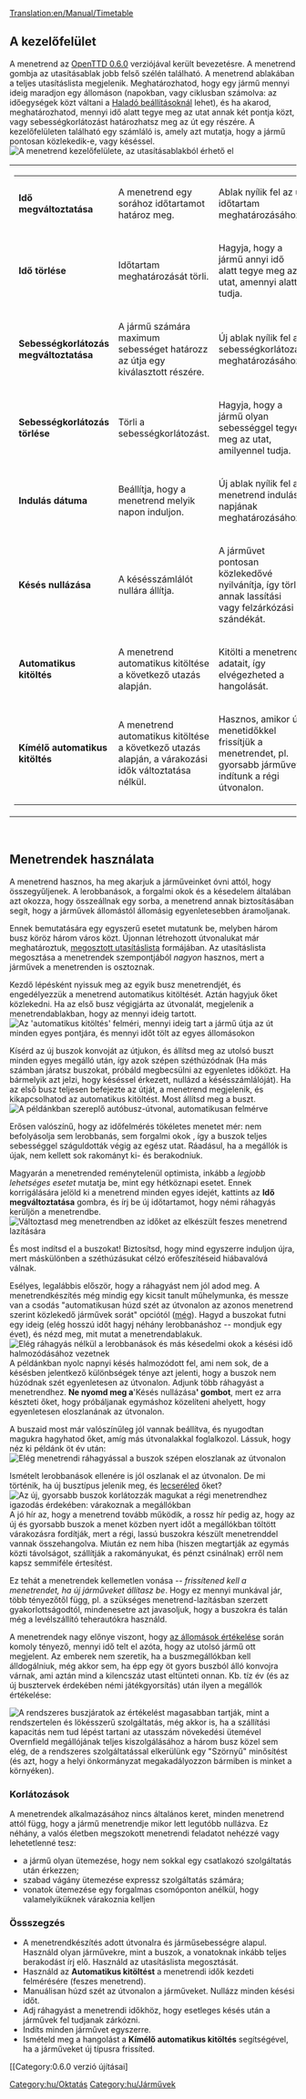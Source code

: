 [[Translation:en/Manual/Timetable]]

== A kezelőfelület ==
A menetrend az [[hu/OpenTTD 0.6.0|OpenTTD 0.6.0]] verziójával került bevezetésre. A menetrend gombja az utasításablak jobb felső szélén található. A menetrend ablakában a teljes utasításlista megjelenik. Meghatározhatod, hogy egy jármű mennyi ideig maradjon egy állomáson (napokban, vagy ciklusban számolva: az időegységek közt váltani a [[hu/Haladó beállítások/Megjelenítés#Menetrendi idő-alapegység tick a nap helyett|Haladó beállításoknál]] lehet), és ha akarod, meghatározhatod, mennyi idő alatt tegye meg az utat annak két pontja közt, vagy sebességkorlátozást határozhatsz meg az út egy részére. A kezelőfelületen található egy számláló is, amely azt mutatja, hogy a jármű pontosan közlekedik-e, vagy késéssel.
[[File:en/Orders-timetable.png|center|frame|A menetrend kezelőfelülete, az utasításablakból érhető el]]

{| {{en/Wikitable}}
|
{| rules=rows border=1 
| '''Idő megváltoztatása'''
|A menetrend egy sorához időtartamot határoz meg.
|Ablak nyílik fel az új időtartam meghatározásához.
|-
| '''Idő törlése'''
|Időtartam meghatározását törli.
|Hagyja, hogy a jármű annyi idő alatt tegye meg az utat, amennyi alatt tudja.
|-
| '''Sebességkorlátozás megváltoztatása'''
|A jármű számára maximum sebességet határozz az útja egy kiválasztott részére.
|Új ablak nyílik fel a sebességkorlátozás meghatározásához.
|-
| '''Sebességkorlátozás törlése'''
|Törli a sebességkorlátozást.
|Hagyja, hogy a jármű olyan sebességgel tegye meg az utat, amilyennel tudja.
|-
| '''Indulás dátuma'''
|Beállítja, hogy a menetrend melyik napon induljon.
|Új ablak nyílik fel a menetrend indulási napjának meghatározásához.
|-
| '''Késés nullázása'''
|A késésszámlálót nullára állítja.
|A járművet pontosan közlekedővé nyilvánítja, így törli annak lassítási vagy felzárkózási szándékát.
|-
| '''Automatikus kitöltés'''
|A menetrend automatikus kitöltése a következő utazás alapján.
|Kitölti a menetrend adatait, így elvégezheted a hangolását.
|-
| '''Kímélő automatikus kitöltés'''
|A menetrend automatikus kitöltése a következő utazás alapján, a várakozási idők változtatása nélkül.
|Hasznos, amikor új menetidőkkel frissítjük a menetrendet, pl. gyorsabb járművet indítunk a régi útvonalon.
|}
|}
<br/>
{{hu/Figyelmeztetés|A menetrend automatikus kitöltése minden korábbi menetrendi bejegyegyzést töröl. Győződj meg arról, hogy a menetrend frissítése során a kímélő automatikus kitöltést használod: CTRL + kattints az Automatikus kitöltés gombra.}}

<!-- [This section no longer appears as of OTTD 1.3.0.] '''Expected / Scheduled'''
|Switches Expected and Scheduled panels.
|Shows the times vehicles are scheduled or expected to arrive, expected panel taking the lateness/earliness into account.

{{note|Expected/scheduled times are avaible only for complete timetables that have already started}} --->

== Menetrendek használata ==
A menetrend hasznos, ha meg akarjuk a járműveinket óvni attól, hogy összegyűljenek. A lerobbanások, a forgalmi okok és a késedelem általában azt okozza, hogy összeállnak egy sorba, a menetrend annak biztosításában segít, hogy a járművek állomástól állomásig egyenletesebben áramoljanak.

Ennek bemutatására egy egyszerű esetet mutatunk be, melyben három busz köröz három város közt. Újonnan létrehozott útvonalukat már meghatároztuk, [[hu/Manual/Utasítások#Megosztott utasításlista|megosztott utasításlista]] formájában. Az utasításlista megosztása a menetrendek szempontjából ''nagyon'' hasznos, mert a járművek a menetrenden is osztoznak.

Kezdő lépésként nyissuk meg az egyik busz menetrendjét, és engedélyezzük a menetrend automatikus kitöltését. Aztán hagyjuk őket közlekedni. Ha az első busz végigjárta az útvonalát, megjelenik a menetrendablakban, hogy az mennyi ideig tartott. 
[[File:en/Timetable-autofill.png|center|frame|Az 'automatikus kitöltés' felméri, mennyi ideig tart a jármű útja az út minden egyes pontjára, és mennyi időt tölt az egyes állomásokon]]

Kísérd az új buszok konvoját az útjukon, és állítsd meg az utolsó buszt minden egyes megálló után, így azok szépen széthúzódnak (Ha más számban járatsz buszokat, próbáld megbecsülni az egyenletes időközt. Ha bármelyik azt jelzi, hogy késéssel érkezett, nullázd a késésszámlálóját). Ha az első busz teljesen befejezte az útját, a menetrend megjelenik, és kikapcsolhatod az automatikus kitöltést. Most állítsd meg a buszt.
[[File:en/Timetable-autofilled.png|center|frame|A példánkban szereplő autóbusz-útvonal, automatikusan felmérve]]

Erősen valószínű, hogy az időfelmérés tökéletes menetet mér: nem befolyásolja sem lerobbanás, sem forgalmi okok , így a buszok teljes sebességgel száguldották végig az egész utat. Ráadásul, ha a megállók is újak, nem kellett sok rakományt ki- és berakodniuk. 

Magyarán a menetrended reménytelenül optimista, inkább a ''legjobb lehetséges esetet'' mutatja be, mint egy hétköznapi esetet. Ennek korrigálására jelöld ki a menetrend minden egyes idejét, kattints az '''Idő megváltoztatása''' gombra, és írj be új időtartamot, hogy némi ráhagyás kerüljön a menetrendbe.
[[File:en/Timetable-slack.png|center|frame|Változtasd meg menetrendben az időket az elkészült feszes menetrend lazítására]]

És most indítsd el a buszokat! Biztosítsd, hogy mind egyszerre induljon újra, mert máskülönben a széthúzásukat célzó erőfeszítéseid hiábavalóvá válnak.

Esélyes, legalábbis először, hogy a ráhagyást nem jól adod meg. A menetrendkészítés még mindig egy kicsit tanult műhelymunka, és messze van a csodás "automatikusan húzd szét az útvonalon az azonos menetrend szerint közlekedő járművek sorát" opciótól ([http://bugs.openttd.org/task/1128 még]). Hagyd a buszokat futni egy ideig (elég hosszú időt hagyj néhány lerobbanáshoz -- mondjuk egy évet), és nézd meg, mit mutat a menetrendablakuk.
[[File:en/Timetable-runninglate.png|center|frame|Elég ráhagyás nélkül a lerobbanások és más késedelmi okok a késési idő halmozódásához vezetnek]]
A példánkban nyolc napnyi késés halmozódott fel, ami nem sok, de a késésben jelentkező különbségek ténye azt jelenti, hogy a buszok nem húzódnak szét egyenletesen az útvonalon. Adjunk több ráhagyást a menetrendhez. '''Ne nyomd meg a ''''Késés nullázása'''' gombot''', mert ez arra készteti őket, hogy próbáljanak egymáshoz közelíteni ahelyett, hogy egyenletesen eloszlanának az útvonalon.
{{hu/Megjegyzés|Ha sosem késnek a buszaid, és úgy tűnik, hogy sok időt töltenek a megállókban anélkül, hogy utasokat szállítanának ki vagy be, valószínűleg túl sok ráhagyást adtál a menetrendbe.}}

A buszaid most már valószínűleg jól vannak beállítva, és nyugodtan magukra hagyhatod őket, amíg más útvonalakkal foglalkozol. Lássuk, hogy néz ki példánk öt év után:
[[File:en/Timetable-fiveyears.png|center|frame|Elég menetrendi ráhagyással a buszok szépen eloszlanak az útvonalon]]


Ismételt lerobbanások ellenére is jól oszlanak el az útvonalon. De mi történik, ha új busztípus jelenik meg, és [[hu/Manual/Járműcsere|lecseréled]] őket?
[[File:en/Timetable-newbus.png|center|frame|Az új, gyorsabb buszok korlátozzák magukat a régi menetrendhez igazodás érdekében: várakoznak a megállókban]]
A jó hír az, hogy a menetrend tovább működik, a rossz hír pedig az, hogy az új és gyorsabb buszok a menet közben nyert időt a megállókban töltött várakozásra fordítják, mert a régi, lassú buszokra készült menetrenddel vannak összehangolva. Miután ez nem hiba (hiszen megtartják az egymás közti távolságot, szállítják a rakományukat, és pénzt csinálnak) erről nem kapsz semmiféle értesítést.

Ez tehát a menetrendek kellemetlen vonása -- ''frissítened kell a menetrendet, ha új járműveket állítasz be''. Hogy ez mennyi munkával jár, több tényezőtől függ, pl. a szükséges menetrend-lazításban szerzett gyakorlottságodtól, mindenesetre azt javasoljuk, hogy a buszokra és talán még a levélszállító teherautókra használd.

A menetrendek nagy előnye viszont, hogy [[hu/Manual/Game Mechanics/Main Page#Állomások értékelése|az állomások értékelése]] során komoly tényező, mennyi idő telt el azóta, hogy az utolsó jármű ott megjelent. Az emberek nem szeretik, ha a buszmegállókban kell álldogálniuk, még akkor sem, ha épp egy öt gyors buszból álló konvojra várnak, ami aztán mind a kilencszáz utast eltünteti onnan. Kb. tíz év (és az új busztervek érdekében némi játékgyorsítás) után ilyen a megállók értékelése:

[[File:en/Timetable-ratings.png|center|frame|A rendszeres buszjáratok az értékelést magasabban tartják, mint a rendszertelen és lökésszerű szolgáltatás, még akkor is, ha a szállítási kapacitás nem tud lépést tartani az utasszám növekedési ütemével]]
Overnfield megállójának teljes kiszolgálásához a három busz közel sem elég, de  a rendszeres szolgáltatással elkerülünk egy "Szörnyű" minősítést (és azt, hogy a helyi önkormányzat megakadályozzon bármiben is minket a környéken).

=== Korlátozások ===

A menetrendek alkalmazásához nincs általános keret, minden menetrend attól függ, hogy a jármű menetrendje mikor lett legutóbb nullázva. Ez néhány, a valós életben megszokott menetrendi feladatot nehézzé vagy lehetetlenné tesz:
* a jármű olyan ütemezése, hogy nem sokkal egy csatlakozó szolgáltatás után érkezzen;
* szabad vágány ütemezése expressz szolgáltatás számára;
* vonatok ütemezése egy forgalmas csomóponton anélkül, hogy valamelyiküknek várakoznia kelljen

=== Össszegzés ===
* A menetrendkészítés adott útvonalra és járműsebességre alapul. Használd olyan járművekre, mint a buszok, a vonatoknak inkább teljes berakodást írj elő. Használd az utasításlista megosztását.
* Használd az '''Automatikus kitöltést''' a menetrendi idők kezdeti felmérésére (feszes menetrend).
* Manuálisan húzd szét az útvonalon a járműveket. Nullázz minden késési időt.
* Adj ráhagyást a menetrendi időkhöz, hogy esetleges késés után a járművek fel tudjanak zárkózni.
* Indíts minden járművet egyszerre.
* Ismételd meg a hangolást a '''Kímélő automatikus kitöltés''' segítségével, ha a járműveket új típusra frissíted.

[[Category:0.6.0 verzió újításai] [[Category:hu/Oktatás]] [[Category:hu/Járművek]]